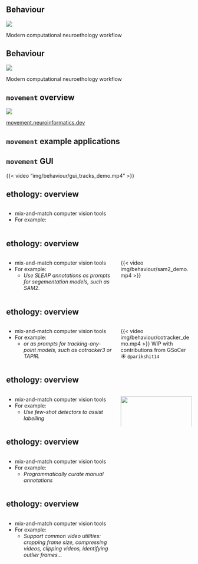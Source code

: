 ## Behaviour

![](img/behaviour/neuroethology_workflow.png)

::: footer
Modern computational neuroethology workflow
:::

## Behaviour {auto-animate=true auto-animate-easing="ease-in-out"}

![](img/behaviour/neuroethology_workflow_annot.png)

::: footer
Modern computational neuroethology workflow
:::

## `movement` overview

![](img/behaviour/movement_overview.png)

::: footer
[movement.neuroinformatics.dev](https://movement.neuroinformatics.dev/)
:::

## `movement` example applications


## `movement` GUI
{{< video "img/behaviour/gui_tracks_demo.mp4" >}}

## ethology: overview
<!-- bringing less common computer vision tools to researchers -->
::: {.columns}

::: {.column width="60%"}
:::{.incremental}
- mix-and-match computer vision tools  
- For example:
:::
:::

::: {.column width="40%"}
:::

:::

## ethology: overview
<!-- bringing less common computer vision tools to researchers -->
::: {.columns}
::: {.column width="60%"}
- mix-and-match computer vision tools  
- For example:
    - _Use SLEAP annotations as prompts for segementation models, such as SAM2._
:::

::: {.column width="40%"}
{{< video img/behaviour/sam2_demo.mp4 >}}
:::
:::

## ethology: overview
::: {.columns}
::: {.column width="60%"}
- mix-and-match computer vision tools  
- For example:
    - _or as prompts for tracking-any-point models, such as cotracker3 or TAPIR._
:::

::: {.column width="40%"}
<!-- cotracker3 image -->
{{< video img/behaviour/cotracker_demo.mp4 >}}
WIP with contributions from GSoCer ☀️ `@parikshit14`
:::
:::

## ethology: overview
::: {.columns}
::: {.column width="60%"}
- mix-and-match computer vision tools  
- For example:
    - _Use few-shot detectors to assist labelling_

:::

::: {.column width="40%"}
<!-- few shot image -->
![](img/behaviour/few_shot_demo.png){width=100%}
:::
:::

## ethology: overview
::: {.columns}
::: {.column width="60%"}
- mix-and-match computer vision tools  
- For example:
    - _Programmatically curate manual annotations_    
:::

::: {.column width="40%"}
:::
:::

## ethology: overview
::: {.columns}
::: {.column width="60%"}
- mix-and-match computer vision tools  
- For example:
    - _Support common video utilities: cropping frame size, compressing videos, clipping videos, identifying outlier frames..._
:::

::: {.column width="40%"}
:::
:::
